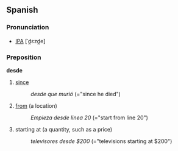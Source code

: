==Spanish==

===Pronunciation===
* [[IPA]] [ˈd̪ɛzd̪e]

===Preposition===
'''desde'''

#[[since]]
#:''desde que murió'' (="since he died")
#[[from]] (a location)
#:''Empieza desde linea 20'' (="start from line 20")
#starting at (a quantity, such as a price)
#:''televisores desde $200'' (="televisions starting at $200")